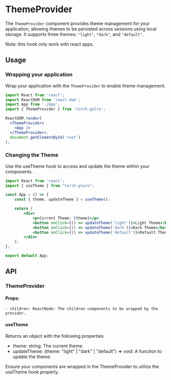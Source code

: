 
<Meta title="Styles/Themes" />

# ThemeProvider

The `ThemeProvider` component provides theme management for your application, allowing themes to be persisted across sessions using local storage. It supports three themes: `"light"`, `"dark"`, and `"default"`.

Note: this hook only work with react apps.
## Usage

### Wrapping your application

Wrap your application with the `ThemeProvider` to enable theme management.

```jsx
import React from 'react';
import ReactDOM from 'react-dom';
import App from './App';
import { ThemeProvider } from 'torch-galre';

ReactDOM.render(
  <ThemeProvider>
    <App />
  </ThemeProvider>,
  document.getElementById('root')
);
```

### Changing the Theme

Use the useTheme hook to access and update the theme within your components.

```jsx
import React from 'react';
import { useTheme } from "torch-glare";

const App = () => {
    const { theme, updateTheme } = useTheme();

    return (
        <div>
            <p>Current Theme: {theme}</p>
            <button onClick={() => updateTheme('light')}>Light Theme</button>
            <button onClick={() => updateTheme('dark')}>Dark Theme</button>
            <button onClick={() => updateTheme('default')}>Default Theme</button>
        </div>
    );
};

export default App;
```

## API
### ThemeProvider

#### Props:

    - children: ReactNode: The children components to be wrapped by the provider.

#### useTheme

Returns an object with the following properties:

   - theme: string: The current theme.
   - updateTheme: (theme: "light" | "dark" | "default") => void: A function to update the theme.

Ensure your components are wrapped in the ThemeProvider to utilize the useTheme hook properly.